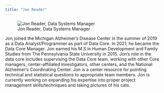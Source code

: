 ```yaml
---
title: "Jon Reader"
---
```

::: {.grid}

::: {.g-col-6}
![Jon Reader, Data Systems Manager](../images/Reader_Jon.jpg)
:::

::: {.g-col-6}

Jon joined the Michigan Alzheimer’s Disease Center in the summer of 2019 as a Data Analyst/Programmer as part of Data Core. In 2021, he became the Data Core Manager. Jon earned his M.S in Human Development and Family Studies from The Pennsylvania State University in 2015. Jon’s role in the data core includes supervising the Data Core team, working with other Core managers, center-affiliated investigators, other centers, and the National Alzheimer’s Coordinating Center. Jon is a center resource for pointing technical and statistical questions to appropriate team members. Jon is currently working on expanding his expertise into proper project management skills/techniques and taking pictures of his cats. 

:::
:::